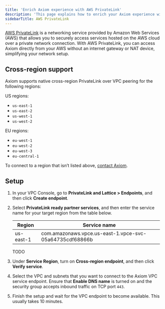 ```yaml
---
title: 'Enrich Axiom experience with AWS PrivateLink'
description: 'This page explains how to enrich your Axiom experience with AWS PrivateLink.'
sidebarTitle: AWS PrivateLink
---
```


[AWS PrivateLink](https://aws.amazon.com/privatelink/) is a networking service provided by Amazon Web Services (AWS) that allows you to securely access services hosted on the AWS cloud over a private network connection. With AWS PrivateLink, you can access Axiom directly from your AWS without an internet gateway or NAT device, simplifying your network setup.

## Cross-region support

Axiom supports native cross-region PrivateLink over VPC peering for the following regions:

US regions:
- `us-east-1`
- `us-east-2`
- `us-west-1`
- `us-west-2`

EU regions:
- `eu-west-1`
- `eu-west-2`
- `eu-west-3`
- `eu-central-1`

To connect to a region that isn’t listed above, [contact Axiom](https://axiom.co/contact).

## Setup

1. In your VPC Console, go to **PrivateLink and Lattice > Endpoints**, and then click **Create endpoint**.
1. Select **PrivateLink ready partner services**, and then enter the service name for your target region from the table below.

    | Region | Service name |
    | --- | --- |
    | us-east-1 | com.amazonaws.vpce.us-east-1.vpce-svc-05a64735cdf68866b |
    TODO

1. Under **Service Region**, turn on **Cross-region endpoint**, and then click **Verify service**.
1. Select the VPC and subnets that you want to connect to the Axiom VPC service endpoint. Ensure that **Enable DNS name** is turned on and the security group accepts inbound traffic on TCP port `443`.
1. Finish the setup and wait for the VPC endpoint to become available. This usually takes 10 minutes.
